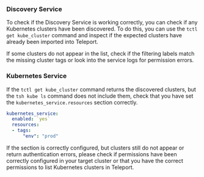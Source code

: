 ### Discovery Service

To check if the Discovery Service is working correctly, you can check if any Kubernetes 
clusters have been discovered. To do this, you can use the `tctl get kube_cluster` 
command and inspect if the expected clusters have already been imported into Teleport.

If some clusters do not appear in the list, check if the filtering labels match 
the missing cluster tags or look into the service logs for permission errors.

### Kubernetes Service

If the `tctl get kube_cluster` command returns the discovered clusters, but the 
`tsh kube ls` command does not include them, check that you have set the 
`kubernetes_service.resources` section correctly.

```yaml
kubernetes_service:
  enabled: `yes`
  resources:
  - tags:
      "env": "prod"
```

If the section is correctly configured, but clusters still do not appear or 
return authentication errors, please check if permissions have been correctly configured 
in your target cluster or that you have the correct permissions to list Kubernetes clusters 
in Teleport.
